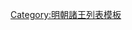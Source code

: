 {{ming|title=明朝沁源國諸王|ed=沁源國|head=[[宣德]]三年（[[1428年]]）封。|
{{ming/title}}
{{ming/list|沁源恭定王|[[朱佶㷆]]|朱模、庶八子|[[1428年]]—[[1449年]]|宣德三年封。[[正统 (年号)|正統]]十四年薨。}}
{{ming/list|沁源端憲王|[[朱幼埼]]|朱佶㷆、嫡一子|[[1453年]]—[[1475年]]|[[景泰 (年号)|景泰]]四年襲封。[[成化]]十一年薨。}}
{{ming/list|沁源榮靖王|[[朱詮鍾]]|朱幼埼、嫡一子|[[1477年]]—[[1514年]]|成化十三年襲封。[[正德 (明朝)|正德]]九年薨。}}
{{ming/list|沁源康僖王|[[朱勛湊]]|朱詮鍾、嫡一子|[[1516年]]—[[1532年]]|正德十一年襲封。[[嘉靖]]十一年薨。}}
{{ming/list|沁源悼和王|[[朱胤楊]]|朱勛湊、嫡一子|追封|正德十三年封[[长子 (封号)|長子]]。嘉靖九年卒。以子[[朱恬煒|恬煒]]襲封。追封諡悼和王。}}
{{ming/list|沁源康裕王|[[朱恬煒]]|朱胤楊、嫡一子|[[1536年]]—[[1582年]]|嘉靖十五年襲封。[[萬曆]]十年薨。}}
{{ming/list|沁水長子|[[朱珵場]]|朱恬煒、嫡一子|  |不知何年封長子，罪發[[高牆]]。}}
{{ming/list|沁源憲肅王|[[朱珵墀]]|朱恬煒、嫡二子|[[1585年]]—[[1607年]]|萬曆五年以[[鎮國將軍]]改封長子。十三年襲封。三十五年薨。}}
{{ming/list|沁源長孫|[[朱效鎍]]|朱珵墀、庶一子| |萬曆九年以[[輔國將軍]]改封[[长孙 (封号)|長孫]]。十五年，罪降為庶人。}}
{{ming/list|沁源王|[[朱效𨧆]]|朱珵墀、庶二子|[[1615年]]—？年|萬曆四十三年襲封。}}
}}<noinclude>
[[Category:明朝諸王列表模板]]
</noinclude>